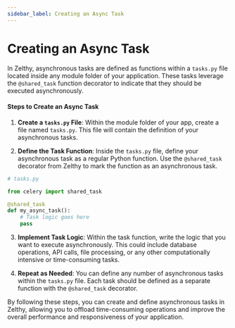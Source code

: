 ```yaml
---
sidebar_label: Creating an Async Task
---
```


# Creating an Async Task

In Zelthy, asynchronous tasks are defined as functions within a `tasks.py` file located inside any module folder of your application. These tasks leverage the `@shared_task` function decorator to indicate that they should be executed asynchronously.

#### Steps to Create an Async Task

1. **Create a `tasks.py` File**: Within the module folder of your app, create a file named `tasks.py`. This file will contain the definition of your asynchronous tasks.

2. **Define the Task Function**: Inside the `tasks.py` file, define your asynchronous task as a regular Python function. Use the `@shared_task` decorator from Zelthy to mark the function as an asynchronous task.

```python
# tasks.py

from celery import shared_task

@shared_task
def my_async_task():
    # Task logic goes here
    pass
```

3. **Implement Task Logic**: Within the task function, write the logic that you want to execute asynchronously. This could include database operations, API calls, file processing, or any other computationally intensive or time-consuming tasks.

4. **Repeat as Needed**: You can define any number of asynchronous tasks within the `tasks.py` file. Each task should be defined as a separate function with the `@shared_task` decorator.

By following these steps, you can create and define asynchronous tasks in Zelthy, allowing you to offload time-consuming operations and improve the overall performance and responsiveness of your application.
